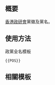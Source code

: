 {{NoteTA/MediaWiki}}{{Documentation subpage}}<!-- 在本行下編輯模板說明 -->

== 概要 ==
[[香港政研會]]黨徽及黨名。

== 使用方法 ==
;政黨全名模板
 <pre>{{POS}}</pre>
<!--
;政黨簡稱模板
 <pre>{{POS/short}}</pre>
-->

== 相關模板 ==
{{香港政黨模板}}
